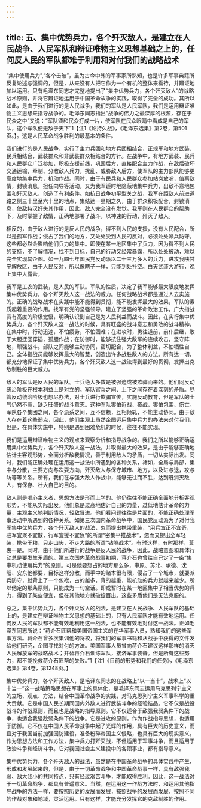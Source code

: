 ```yaml
---
---
---
```

title: 五、集中优势兵力，各个歼灭敌人，是建立在人民战争、人民军队和辩证唯物主义思想基础之上的，任何反人民的军队都难于利用和对付我们的战略战术
---




“集中使用兵力”,“各个击破”，虽为古今中外的军事家所熟知，也是许多军事典籍所反复论述与强调的，但是，从来没有人把它作为一个有机的整体来看待，并辩证地加以运用。只有毛泽东同志才完整地提出了“集中优势兵力，各个歼灭敌人”的战略战术原则，井将它辩证地运用于中国革命故争的实践，取得了完全的成功。其所以如此，是由于我们进行的是人民战争，我们的军队是人民军队，我们是运用辩证唯物主义思想来指导战争的。毛泽东同志指出“战争的伟力之最深厚的根源，存在于民众之中”又说：“军队须和民众打成一片，使军队在民众眼睛中看成是自己的军队，这个军队便无敌于天下”1【注1《论持久战》，《毛泽东选集》第2卷，第501页。】。这是人民革命战争胜利的最基本的条件。

我们进行的是人民战争，实行了主力兵团和地方兵团相结合，正规军和地方武装、民兵相结合，武装群众和非武装群众相结合的方针。在战争中，有地方武装、民兵和人民群众广泛参加，积极支援前线，巩固后方，直接配合主力作战，在敌后破坏交通运输，牵制、分散敌人兵力，扰乱、威胁敌人后方，使军队的主力部队能够更高度地集中兵力，机动作战。同时，由于有民兵和人民群众参加站岗放哨，值察敌情，封锁消息，担任向导等活动，又为我军适时地隐蔽地集中兵力，出敌不意地包围和歼灭敌人，创造了有利条件。如抗日战争初平型关之战，我军在距敌人前进道路之侧三十里至六十里的地点，集结达一星期之久，由于群众积极配合，封锁消息，使敌特汉奸失其作用，因此，敌人完全没有发觉。我军则在人民群众的帮助下，及时掌握了敌情，正确地部署了战斗，以神速的行动，歼灭了敌人。

相反的，由于敌人进行的是反人民的战争，得不到人民的支援，没有人民配合，所以是孤军作战；侵占了我们的地方，又处处受到人民的反对，必须处处派兵防守。这些都必然会影响他们兵力的集中。即使在某一地区集中了兵力，因为得不到人民的支持，不了解情况，找不到目标，自己的行动又经常暴露，所以处处被动，难以完全实现其企图。如一九四七年国民党反动派以二十三万多人的兵力，进攻我陕甘宁解放区，由于人民反对，所以像瞎子一样，只能到处扑空。白天武装大游行，晚上集中大露营。

我军是工农的武装，是人民的军队。军队的性质，决定了我军能够最大限度地发挥集中优势兵力，各个歼灭敌人这一战法的威力。任何战略战术都是通过人去实施的。正确的战略战术在实践中能不能得到贯彻，能不能发挥最大的效果，军队的素质起着重耍的作用。找军有党的坚强领导，建立了坚强的革命政治工作，广大指战员有高度的阶极觉悟，明确认识到自己是为人民利益而战斗。因此，在实行集中优势兵力，各个歼灭敌人这一战法的时候，具有旺盛的战斗意志和勇敢的战斗精神。在集中时，行动迅速，不怕疲劳，不怕困难；在进攻时，勇往道前，前仆后继，敢于大胆迂回穿插，孤胆作战；在防御时，能够抗住强大敌军的连续攻击，坚守阵地，顽强战斗。部队之间能够主动协同，密切配合，为了整体利盆，不怕牺性自己。全体指战员能够发挥最大的智慧，创造出许多战胜敌人的方法。所有达一切，都充分地保证了集中优势兵力，各个歼灭敌人这一战法得到最好的贯彻，发捧出克敌制胜的巨大威力。

敌人的军队是反人民的军队。士兵绝大多数是被强迫或被欺骗而来的。他们同反动统治阶极在根本利益上是对立的。军队官兵之间、上下之间存在着深刻的矛盾。尽管反动统治阶极也想尽办法，对士兵进行欺骗宣传，实施反动教育，但是军队的士气仍然不高，缺乏旺盛的战斗意志。这种军队害怕近战、夜战，害怕包围、伤亡。军队各个集团之间，各个派系之间，互不信赖，互相倾轧，不能主动协同。由于敌人存在着这些弱点，因此，他们主观上虽然企图运用集中兵力的办法来对付我们，但是，在具体实施中，特别是遇到困难危机的时候，往往不能实现。

我们是运用辩证唯物主义的观点来观察分析和指导战争的。我们之所以能够正确运用集中优势兵力，各个歼灭敌人这一战法，并取得最大的效果，是由于能够正确地估计主客观形势，全面分析敌我情况，善于利用敌人的矛盾，一切从实际出发。同时，我们能正确处理在运用这一战法中所遇到的各种关系，褚如，全局与局部，集中与分散，主要方向与次耍方向，歼灭敌人与保守城市、地方，以及进与退，攻与防等等关系。所有，我们在与强大敌人作战中，能够无往而不胜，达到既消灭敌人，有保存、壮大自己的目的。

敌人则是唯心主义者，思想方法是形而上学的。他仍往往不能正确全面地分析客观形势，不能从实际出发。他们总是过高地估计自己的力量，过低地估计革命的力量，主观主义地判断情况，轻敌冒进。他们看问题往往是片面的，不能正确处理军事活动中所遇到的各种关系。如第三次国内革命战争中，国民党反动派为了对付我军集中优势兵力，各个歼灭敌人的战法，忽而提出携带重装，“用兵宜正不宜奇，驻军宜聚不宜散，行军宜援不宜急”的所谓“密集平推战术”，忽而又提出全军轻装，携带干粮，只走山头，不走大路的所谓“钻隙战术”。有时这样，有时那样，莫衷一是。同时，由于他们所进行的战争是反人民的战争，因此，战略意图和具体行动总是要发生矛盾的。第三次国内革命战事初期，蒋介石也曾给自己定了一条“集中机动使用兵力”的原则。可是他要想占的地方那么多，中原、苏北、承德、沈阳、安东他都耍，目标这样分散，而手中的赌本很有限，侵占了一个城市，就耍派兵防守，就背上了一个包袱，占的越多，背的越重，能机动的兵力就越来越少。所以他定的那条原则，只能成为一句空话。即或暂时在某一地区集中了相当优势的兵力，得到了某些便宜，但在其他地方就破绽百出。这些矛盾他们是无法克服的。

总之，集中优势兵力，各个歼灭敌人的战法，是建立在人民战争、人民军队的基础上的，是建立在辩证唯物主义思想的基础上的，只有人民军队才能有效地运用。任何反人民的军队都不能有效地利用这一战法，也不能有效地对付这一战法。正如毛泽东同志所说：“蒋介石匪帮和美国帝国主义的在华军事人员，熟知我们的这些军事方法。蒋介石曾多次集训他的将校，将我们的军事书籍和从战争中获得的文件发给他们研究，企图寻找对付的方法。美国军事人员曾向蒋介石建议这样那样的消灭人民解放军的战略战术；并替蒋介石训练军队，接济军事装备。但是所有这些努力，都不能挽救蒋介石匪帮的失败。”1【注1《目前的形势和我们的任务》，《毛泽东选集》第4卷，第1248页。】

集中优势兵力，各个歼灭敌人，是毛译东同志的在战略上“以一当十”，战术上“以十当一”这一战略策略思想在军事上的具体化，是毛译东同志运用马克思列宁主义的立场、观点、方法，结合中国革命战争的实践，对马克思列宁主义军事科学的重大贡献。它是中国人民长期同国内外敌人进行武装斗争的经验结晶。它不仅是战役战斗的作战原则，而且也是战略的指导原则。它不仅适合于敌强我弱条件下的战争，也适合我强敌弱条件下的战争。它是进攻的原则，作为作战指导思想，也适用于防御。它不仅在中国人民革命战争中起了光辉的作用，具有巨大的历史意义，而且对于我国当前加强国防建役，准备粉碎帝国主义侵略，也具有巨大的现实意义。作为思想方法和工作方法，集中兵力打歼灭战，不但适用于军事斗争，而且适用于政治斗争和经济斗争。它对我国社会主义建投中的各顶事业，都有指导意义。

集中优势兵力，各个歼灭敌人的战法，虽然是在中国革命战争的具体实践中产生、形成和发展起来的，但是，由于一切革命战争和中国革命战事一样，具有敌强我弱、敌大我小的共同特点，只有经过艰苦斗争，才能取得胜利。因此，这一战法对于一切革命战争，都具有普遥意义。当然，在运用这一作战方法时，和运用其他指导战争的方法一样，要按照历史的发展而发展，按照战争的发展而发展，按照不同的作战对象和地域，灵活运用。只有这样，才能充分发挥它的克敌制胜的作用。